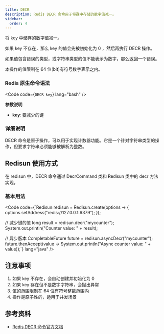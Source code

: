 ```yaml
---
title: DECR
description: Redis DECR 命令用于将键中存储的数字值减一。
sidebar:
  order: 4
---
```



将 key 中储存的数字值减一。

如果 key 不存在，那么 key 的值会先被初始化为 0 ，然后再执行 DECR 操作。

如果值包含错误的类型，或字符串类型的值不能表示为数字，那么返回一个错误。

本操作的值限制在 64 位(bit)有符号数字表示之内。

### Redis 原生命令语法

<Code code={`DECR key`} lang="bash" />

**参数说明**

- **key**: 要减少的键

### 详细说明

DECR 命令是原子操作，可以用于实现计数器功能。它是一个针对字符串类型的操作，但要求字符串必须能够被解析为整数。

## Redisun 使用方式

在 redisun 中，DECR 命令通过 DecrCommand 类和 Redisun 类中的 decr 方法实现。

### 基本用法

<Code code={`Redisun redisun = Redisun.create(options -> {
    options.setAddress("redis://127.0.0.1:6379");
});

// 减少键的值
long result = redisun.decr("mycounter");
System.out.println("Counter value: " + result);

// 异步版本
CompletableFuture<Long> future = redisun.asyncDecr("mycounter");
future.thenAccept(value -> System.out.println("Async counter value: " + value));`} lang="java" />

## 注意事项

1. 如果 key 不存在，会自动创建并初始化为 0
2. 如果 key 存在但不是数字字符串，会抛出异常
3. 值的范围限制在 64 位有符号整数范围内
4. 操作是原子性的，适用于并发场景

## 参考资料

- [Redis DECR 命令官方文档](https://redis.io/commands/decr/)